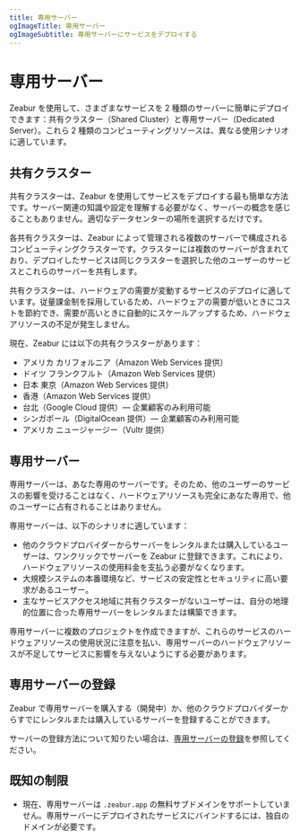 ```yaml
---
title: 専用サーバー
ogImageTitle: 専用サーバー
ogImageSubtitle: 専用サーバーにサービスをデプロイする
---
```


# 専用サーバー

Zeabur を使用して、さまざまなサービスを 2 種類のサーバーに簡単にデプロイできます：共有クラスター（Shared Cluster）と専用サーバー（Dedicated Server）。これら 2 種類のコンピューティングリソースは、異なる使用シナリオに適しています。

## 共有クラスター

共有クラスターは、Zeabur を使用してサービスをデプロイする最も簡単な方法です。サーバー関連の知識や設定を理解する必要がなく、サーバーの概念を感じることもありません。適切なデータセンターの場所を選択するだけです。

各共有クラスターは、Zeabur によって管理される複数のサーバーで構成されるコンピューティングクラスターです。クラスターには複数のサーバーが含まれており、デプロイしたサービスは同じクラスターを選択した他のユーザーのサービスとこれらのサーバーを共有します。

共有クラスターは、ハードウェアの需要が変動するサービスのデプロイに適しています。従量課金制を採用しているため、ハードウェアの需要が低いときにコストを節約でき、需要が高いときに自動的にスケールアップするため、ハードウェアリソースの不足が発生しません。

現在、Zeabur には以下の共有クラスターがあります：

- アメリカ カリフォルニア（Amazon Web Services 提供）
- ドイツ フランクフルト（Amazon Web Services 提供）
- 日本 東京（Amazon Web Services 提供）
- 香港（Amazon Web Services 提供）
- 台北（Google Cloud 提供）— 企業顧客のみ利用可能
- シンガポール（DigitalOcean 提供）— 企業顧客のみ利用可能
- アメリカ ニュージャージー（Vultr 提供）

## 専用サーバー

専用サーバーは、あなた専用のサーバーです。そのため、他のユーザーのサービスの影響を受けることはなく、ハードウェアリソースも完全にあなた専用で、他のユーザーに占有されることはありません。

専用サーバーは、以下のシナリオに適しています：

- 他のクラウドプロバイダーからサーバーをレンタルまたは購入しているユーザーは、ワンクリックでサーバーを Zeabur に登録できます。これにより、ハードウェアリソースの使用料金を支払う必要がなくなります。
- 大規模システムの本番環境など、サービスの安定性とセキュリティに高い要求があるユーザー。
- 主なサービスアクセス地域に共有クラスターがないユーザーは、自分の地理的位置に合った専用サーバーをレンタルまたは構築できます。

専用サーバーに複数のプロジェクトを作成できますが、これらのサービスのハードウェアリソースの使用状況に注意を払い、専用サーバーのハードウェアリソースが不足してサービスに影響を与えないようにする必要があります。

## 専用サーバーの登録

Zeabur で専用サーバーを購入する（開発中）か、他のクラウドプロバイダーからすでにレンタルまたは購入しているサーバーを登録することができます。

サーバーの登録方法について知りたい場合は、[専用サーバーの登録](./dedicated-server/register)を参照してください。

## 既知の制限

- 現在、専用サーバーは `.zeabur.app` の無料サブドメインをサポートしていません。専用サーバーにデプロイされたサービスにバインドするには、独自のドメインが必要です。
